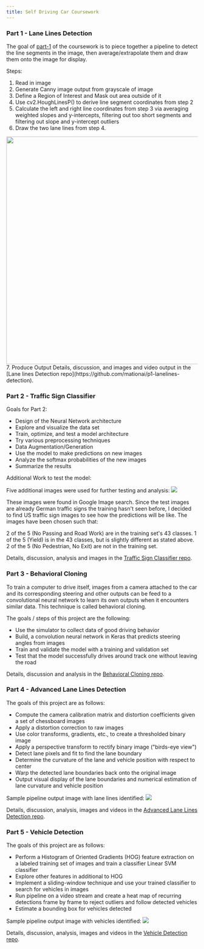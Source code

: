 ```yaml
---
title: Self Driving Car Coursework
---
```


### Part 1 - Lane Lines Detection

The goal of [part-1](https://github.com/udacity/CarND-LaneLines-P1)
of the coursework is to piece together a pipeline to detect the line 
segments in the image, then average/extrapolate them and draw them 
onto the image for display.

Steps:
1. Read in image
2. Generate Canny image output from grayscale of image
3. Define a Region of Interest and Mask out area outside of it
4. Use cv2.HoughLinesP() to derive line segment coordinates from step 2
5. Calculate the left and right line coordinates from step 3 via averaging weighted slopes and y-intercepts, filtering out too short segments and filtering out slope and y-intercept outliers
6. Draw the two lane lines from step 4.
<img src='/imgs/img/p1/solidWhiteRight.jpg' width='600' heigh='440'/>
7. Produce Output
Details, discussion, and images and video output in the [Lane lines Detection repo](https://github.com/mationai/p1-lanelines-detection).

### Part 2 - Traffic Sign Classifier

Goals for Part 2:
- Design of the Neural Network architecture
- Explore and visualize the data set
- Train, optimize, and test a model architecture
- Try various preprocessing techniques
- Data Augmentation/Generation
- Use the model to make predictions on new images
- Analyze the softmax probabilities of the new images
- Summarize the results

Additional Work to test the model:

Five additional images were used for further testing and analysis:
<img src='/imgs/img/p2/testimages.png'/>

These images were found in Google Image search. Since the test images are already German traffic signs the training hasn't seen before, I decided to find US traffic sign images to see how the predictions will be like. The images have been chosen such that:

2 of the 5 (No Passing and Road Work) are in the training set's 43 classes.
1 of the 5 (Yield) is in the 43 classes, but is slightly different as stated above.
2 of the 5 (No Pedestrian, No Exit) are not in the training set.

Details, discussion, analysis and images in the [Traffic Sign Classifier repo](https://github.com/mationai/p2-traffic-sign-classifier).

### Part 3 - Behavioral Cloning

To train a computer to drive itself, images from a camera attached to the car and its corresponding steering and other outputs can be feed to a convolutional neural network to learn its own outputs when it encounters similar data. This technique is called behavioral cloning.

The goals / steps of this project are the following:

- Use the simulator to collect data of good driving behavior
- Build, a convolution neural network in Keras that predicts steering angles from images
- Train and validate the model with a training and validation set
- Test that the model successfully drives around track one without leaving the road

Details, discussion and analysis in the [Behavioral Cloning repo](https://github.com/mationai/p3-behavior-cloning).

### Part 4 - Advanced Lane Lines Detection

The goals of this project are as follows:

- Compute the camera calibration matrix and distortion coefficients given a set of chessboard images
- Apply a distortion correction to raw images
- Use color transforms, gradients, etc., to create a thresholded binary image
- Apply a perspective transform to rectify binary image ("birds-eye view")
- Detect lane pixels and fit to find the lane boundary
- Determine the curvature of the lane and vehicle position with respect to center
- Warp the detected lane boundaries back onto the original image
- Output visual display of the lane boundaries and numerical estimation of lane curvature and vehicle position

Sample pipeline output image with lane lines identified:
<img src='/imgs/img/p4/straight_lines1-pipeline.jpg'/>

Details, discussion, analysis, images and videos in the [Advanced Lane Lines Detection repo](https://github.com/mationai/p4-advanced-lane-lines).

### Part 5 - Vehicle Detection

The goals of this project are as follows:

- Perform a Histogram of Oriented Gradients (HOG) feature extraction on a labeled training set of images and train a classifier Linear SVM classifier
- Explore other features in additional to HOG
- Implement a sliding-window technique and use your trained classifier to search for vehicles in images
- Run pipeline on a video stream and create a heat map of recurring detections frame by frame to reject outliers and follow detected vehicles
- Estimate a bounding box for vehicles detected

Sample pipeline output image with vehicles identified:
<img src='/imgs/img/p5/singleimage-pipeline.jpg'/>

Details, discussion, analysis, images and videos in the [Vehicle Detection repo](https://github.com/mationai/p5-vehicle-detection).